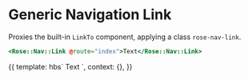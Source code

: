 
<Meta title="Rose|Nav|Link" component="Nav/Link" />

# Generic Navigation Link

Proxies the built-in `LinkTo` component, applying a class `rose-nav-link`.

```handlebars
<Rose::Nav::Link @route="index">Text</Rose::Nav::Link>
```

<Preview>
  <Story name="Basic Nav Link">
    {{
      template: hbs`
      <Rose::Nav::Link @route='index'>Text</Rose::Nav::Link>
    `,
      context: {},
    }}
  </Story>
</Preview>
